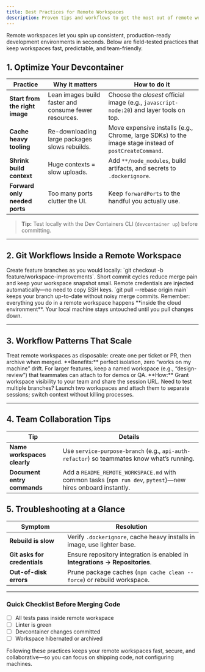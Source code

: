 ```yaml
---
title: Best Practices for Remote Workspaces
description: Proven tips and workflows to get the most out of remote workspaces in Factory
---
```


Remote workspaces let you spin up consistent, production-ready development environments in seconds. Below are field-tested practices that keep workspaces fast, predictable, and team-friendly.

## 1. Optimize Your Devcontainer

| Practice                       | Why it matters                                        | How to do it                                                                                          |
| ------------------------------ | ----------------------------------------------------- | ----------------------------------------------------------------------------------------------------- |
| **Start from the right image** | Lean images build faster and consume fewer resources. | Choose the _closest_ official image (e.g., `javascript-node:20`) and layer tools on top.              |
| **Cache heavy tooling**        | Re-downloading large packages slows rebuilds.         | Move expensive installs (e.g., Chrome, large SDKs) to the image stage instead of `postCreateCommand`. |
| **Shrink build context**       | Huge contexts = slow uploads.                         | Add `**/node_modules`, build artifacts, and secrets to `.dockerignore`.                               |
| **Forward only needed ports**  | Too many ports clutter the UI.                        | Keep `forwardPorts` to the handful you actually use.                                                  |

> **Tip:** Test locally with the Dev Containers CLI (`devcontainer up`) before committing.

---

## 2. Git Workflows Inside a Remote Workspace

<CardGroup cols={2}>

  <Card title="Branch Fast" icon="git-branch">
    Create feature branches as you would locally:
    `git checkout -b feature/workspace-improvements`.
  </Card>

  <Card title="Commit Often" icon="git-commit">
    Short commit cycles reduce merge pain and keep your workspace snapshot small.
  </Card>

  <Card title="Push via HTTPS" icon="cloud-upload">
    Remote credentials are injected automatically—no need to copy SSH keys.
  </Card>

  <Card title="Use Rebase for Clean History" icon="layers">
    `git pull --rebase origin main` keeps your branch up-to-date without noisy merge commits.
  </Card>

</CardGroup>

<Note>
  Remember: everything you do in a remote workspace happens **inside the cloud environment**. Your local machine stays untouched until you pull changes down.
</Note>

---

## 3. Workflow Patterns That Scale

<AccordionGroup>

  <Accordion title="Spin-Up-Per-Task">
    Treat remote workspaces as disposable: create one per ticket or PR, then archive when merged.  
    **Benefits:** perfect isolation, zero “works on my machine” drift.
  </Accordion>

  <Accordion title="Shared Review Environments">
    For larger features, keep a named workspace (e.g., “design-review”) that teammates can attach to for demos or QA.  
    **How:** Grant workspace visibility to your team and share the session URL.
  </Accordion>

  <Accordion title="Parallel Environments">
    Need to test multiple branches? Launch two workspaces and attach them to separate sessions; switch context without killing processes.
  </Accordion>

</AccordionGroup>

---

## 4. Team Collaboration Tips

| Tip                         | Details                                                                                                     |
| --------------------------- | ----------------------------------------------------------------------------------------------------------- |
| **Name workspaces clearly** | Use `service-purpose-branch` (e.g., `api-auth-refactor`) so teammates know what’s running.                  |
| **Document entry commands** | Add a `README_REMOTE_WORKSPACE.md` with common tasks (`npm run dev`, `pytest`)—new hires onboard instantly. |

## 5. Troubleshooting at a Glance

| Symptom                      | Resolution                                                                   |
| ---------------------------- | ---------------------------------------------------------------------------- |
| **Rebuild is slow**          | Verify `.dockerignore`, cache heavy installs in image, use lighter base.     |
| **Git asks for credentials** | Ensure repository integration is enabled in **Integrations → Repositories**. |
| **Out-of-disk errors**       | Prune package caches (`npm cache clean --force`) or rebuild workspace.       |

---

### Quick Checklist Before Merging Code

- [ ] All tests pass inside remote workspace
- [ ] Linter is green
- [ ] Devcontainer changes committed
- [ ] Workspace hibernated or archived

Following these practices keeps your remote workspaces fast, secure, and collaborative—so you can focus on shipping code, not configuring machines.

